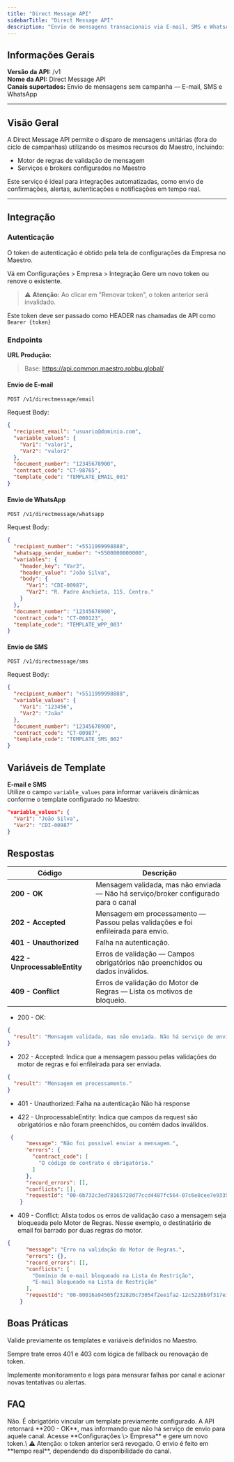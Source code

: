 ```yaml
---
title: "Direct Message API"
sidebarTitle: "Direct Message API"
description: "Envio de mensagens transacionais via E-mail, SMS e WhatsApp usando a infraestrutura do Maestro."
---
```


## Informações Gerais

**Versão da API:** /v1 \
**Nome da API:** Direct Message API \
**Canais suportados:** Envio de mensagens sem campanha — E-mail, SMS e WhatsApp

---

## Visão Geral

A Direct Message API permite o disparo de mensagens unitárias (fora do ciclo de campanhas) utilizando os mesmos recursos do Maestro, incluindo:

- Motor de regras de validação de mensagem
- Serviços e brokers configurados no Maestro

Este serviço é ideal para integrações automatizadas, como envio de confirmações, alertas, autenticações e notificações em tempo real.

---

## Integração

### Autenticação
O token de autenticação é obtido pela tela de configurações da Empresa no Maestro.

Vá em Configurações > Empresa > Integração
Gere um novo token ou renove o existente.

> ⚠️ **Atenção:** Ao clicar em "Renovar token", o token anterior será invalidado.

Este token deve ser passado como HEADER nas chamadas de API como `Bearer {token}`

### Endpoints

**URL Produção:**

> Base: https://api.common.maestro.robbu.global/

#### Envio de E-mail
```http
POST /v1/directmessage/email
```
Request Body:
```json
{
  "recipient_email": "usuario@dominio.com",
  "variable_values": {
    "Var1": "valor1",
    "Var2": "valor2"
  },
  "document_number": "12345678900",
  "contract_code": "CT-98765",
  "template_code": "TEMPLATE_EMAIL_001"
}
````

#### Envio de WhatsApp
```http
POST /v1/directmessage/whatsapp
````
Request Body:
```json
{
  "recipient_number": "+5511999998888",
  "whatsapp_sender_number": "+5500000000000",
  "variables": {
    "header_key": "Var3",
    "header_value": "João Silva",
    "body": {
      "Var1": "CDI-00987",
      "Var2": "R. Padre Anchieta, 115. Centro."
    }
  },
  "document_number": "12345678900",
  "contract_code": "CT-000123",
  "template_code": "TEMPLATE_WPP_003"
}
```
#### Envio de SMS
```http
POST /v1/directmessage/sms
```
Request Body:
```json
{
  "recipient_number": "+5511999998888",
  "variable_values": {
    "Var1": "123456",
    "Var2": "João"
  },
  "document_number": "12345678900",
  "contract_code": "CT-00987",
  "template_code": "TEMPLATE_SMS_002"
}
```

## Variáveis de Template

**E-mail e SMS**\
Utilize o campo `variable_values` para informar variáveis dinâmicas conforme o template configurado no Maestro:
```json
"variable_values": {
  "Var1": "João Silva",
  "Var2": "CDI-00987"
}
```

## Respostas

| Código                        | Descrição                                                                          |
| ----------------------------- | ---------------------------------------------------------------------------------  |
| **200 - OK**                  | Mensagem validada, mas não enviada — Não há serviço/broker configurado para o canal|
| **202 - Accepted**            | Mensagem em processamento — Passou pelas validações e foi enfileirada para envio.  |
| **401 - Unauthorized**        | Falha na autenticação.                                                             |
| **422 - UnprocessableEntity** | Erros de validação — Campos obrigatórios não preenchidos ou dados inválidos.       |
| **409 - Conflict**            | Erros de validação do Motor de Regras — Lista os motivos de bloqueio.              |

- 200 - OK:
```json
{
  "result": "Mensagem validada, mas não enviada. Não há serviço de envio de mensagens configurado para esse canal."
}
```
- 202 - Accepted: Indica que a mensagem passou pelas validações do motor de regras e foi enfileirada para ser enviada.
```json
{
  "result": "Mensagem em processamento."
}
```
- 401 - Unauthorized: Falha na autenticação
Não há response

- 422 - UnprocessableEntity: Indica que campos da request são obrigatórios e não foram preenchidos, ou contém dados inválidos.
```json
 {
      "message": "Não foi possível enviar a mensagem.",
      "errors": {
        "contract_code": [
          "O código do contrato é obrigatório."
        ]
      },
      "record_errors": [],
      "conflicts": [],
      "requestId": "00-6b732c3ed78165728d77ccd4487fc564-07c6e0cee7e9335d-00"
    }
```
- 409 - Conflict: Alista todos os erros de validação caso a mensagem seja bloqueada pelo Motor de Regras. Nesse exemplo, o destinatário de email foi barrado por duas regras do motor.
```json
{
      "message": "Erro na validação do Motor de Regras.",
      "errors": {},
      "record_errors": [],
      "conflicts": [
        "Domínio de e-mail bloqueado na Lista de Restrição",
        "E-mail bloqueado na Lista de Restrição"
      ],
      "requestId": "00-80016a94505f232820c73054f2ee1fa2-12c5228b9f317e12-00"
    }
``` 

## Boas Práticas

Valide previamente os templates e variáveis definidos no Maestro.

Sempre trate erros 401 e 403 com lógica de fallback ou renovação de token.

Implemente monitoramento e logs para mensurar falhas por canal e acionar novas tentativas ou alertas.

## FAQ

<AccordionGroup>
  <Accordion title="Posso enviar mensagens sem configurar um template no Maestro?">
    Não. É obrigatório vincular um template previamente configurado.
  </Accordion>
  <Accordion title="E se o canal não estiver configurado?">
    A API retornará **200 - OK**, mas informando que não há serviço de envio para aquele canal.
  </Accordion>
  <Accordion title="Como renovar o token?">
    Acesse **Configurações \> Empresa** e gere um novo token.\
    ⚠️ Atenção: o token anterior será revogado.
  </Accordion>
  <Accordion title="Qual o tempo de processamento da mensagem?">
    O envio é feito em **tempo real**, dependendo da disponibilidade do canal.
  </Accordion>
</AccordionGroup>